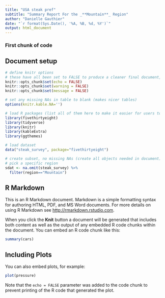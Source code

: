 ```yaml
---
title: "USA steak pref"
subtitle: "Summary Report For the _**Mountain**_ Region"
author: "Danielle Gauthier"
date: "`r format(Sys.Date(), '%A, %B, %d, %Y')`"
output: html_document
---
```


### First chunk of code
## Document setup

```r
# define knitr options
# these have all been set to FALSE to produce a cleaner final document, set to TRUE while debugging
knitr::opts_chunk$set(echo = FALSE)
knitr::opts_chunk$set(warning = FALSE)
knitr::opts_chunk$set(message = FALSE)

# set any missing NAs in table to blank (makes nicer tables)
options(knitr.kable.NA='')

# load R packages (list all of them here to make it easier for users to know which packages to install)
library(fivethirtyeight)
library(tidyverse)
library(knitr)
library(kableExtra)
library(ggthemes)

# load dataset
data("steak_survey", package="fivethirtyeight")

# create subset, no missing NAs (create all objects needed in document)
# pick a specific region
sdat <- na.omit(steak_survey) %>%
  filter(region=="Mountain")
```

## R Markdown

This is an R Markdown document. Markdown is a simple formatting syntax for authoring HTML, PDF, and MS Word documents. For more details on using R Markdown see <http://rmarkdown.rstudio.com>.

When you click the **Knit** button a document will be generated that includes both content as well as the output of any embedded R code chunks within the document. You can embed an R code chunk like this:

```r
summary(cars)
```

## Including Plots

You can also embed plots, for example:

```r
plot(pressure)
```

Note that the `echo = FALSE` parameter was added to the code chunk to prevent printing of the R code that generated the plot.
